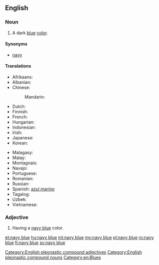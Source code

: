 ==English==

===Noun===
{{en-noun|head=[[navy]] [[blue]]}}

# A dark [[blue]] [[color]].
#: {{color panel|2=000080}}

====Synonyms====
* [[navy]]

====Translations====
{{trans-top|a dark blue color}}
* Afrikaans: {{t|af|donkerblou}}
* Albanian: {{t|sq|blu e thellë}}
* Chinese:
*: Mandarin: {{t+|cmn|藏青|tr=Zàngqīng|sc=Hani}}
* Dutch: {{t+|nl|marineblauw|m}}
* Finnish: {{t|fi|laivastonsininen}}
* French: {{t+|fr|bleu marine}}
* Hungarian: {{t+|hu|tengerészkék}}
* Indonesian: {{t+|id|biru laut}}
* Irish: {{t|ga|dúghorm}}
* Japanese: {{t|ja|ネービーブルー|tr=nēbīburū|sc=Jpan}}
* Korean: {{t|ko|네이비 블루|tr=neibi beullu|sc=Kore}}
{{trans-mid}}
* Malagasy: {{t|mg|momba ny sambo}}
* Malay: {{t|ms|biru laut}}
* Montagnais: {{t|moe|kakashteu-uasheshkunat}}
* Navajo: {{t|nv|łizhingo}}
* Portuguese: {{t+|pt|naval|m}}
* Romanian: {{t|ro|bleumarin}}
* Russian: {{t+|ru|синий|tr=sínij}}
* Spanish: [[azul marino]] {{m}}
* Tagalog: {{t|tl|bughaw hukbong dagat|sc=Cyrl}}
* Uzbek: {{t|uz|to'q ko'|sc=Cyrl}}
* Vietnamese: {{t|vi|màu xanh nước biển}}
{{trans-bottom}}

===Adjective===
{{en-adj|head=[[navy]] [[blue]]}}

# Having a [[navy blue#Noun|navy blue]] color.

[[Category:English pleonastic compound adjectives]]
[[Category:English pleonastic compound nouns]]
[[Category:en:Blues]]

[[et:navy blue]]
[[hu:navy blue]]
[[ml:navy blue]]
[[my:navy blue]]
[[pl:navy blue]]
[[ro:navy blue]]
[[fi:navy blue]]
[[sv:navy blue]]